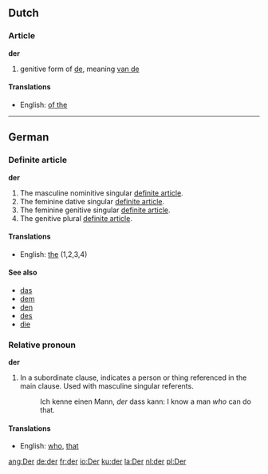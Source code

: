 == Dutch ==
=== Article ===
'''der'''

# genitive form of [[de]], meaning [[van de]]

====Translations====
*English: [[of the]]

----

== German ==
=== Definite article ===
'''der'''

# The masculine nominitive singular [[definite article]].
# The feminine dative singular [[definite article]].
# The feminine genitive singular [[definite article]].
# The genitive plural [[definite article]].

====Translations====
*English: [[the]] (1,2,3,4)

====See also====
*[[das]]
*[[dem]]
*[[den]]
*[[des]]
*[[die]]

===Relative pronoun===
'''der'''

# In a subordinate clause, indicates a person or thing referenced in the main clause.  Used with masculine singular referents.
#: Ich kenne einen Mann, ''der'' dass kann: I know a man ''who'' can do that.

====Translations====
*English: [[who]], [[that]]

[[ang:Der]]
[[de:der]]
[[fr:der]]
[[io:Der]]
[[ku:der]]
[[la:Der]]
[[nl:der]]
[[pl:Der]]